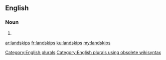==English==

===Noun===
{{head|en}}

# {{plural of|landskip}}

[[Category:English plurals]][[Category:English plurals using obsolete wikisyntax]]

[[ar:landskips]]
[[fr:landskips]]
[[ku:landskips]]
[[my:landskips]]
